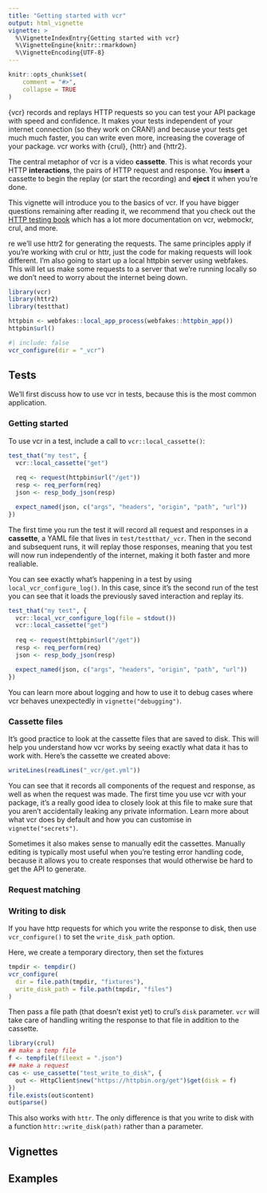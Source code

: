 ```yaml
---
title: "Getting started with vcr"
output: html_vignette
vignette: >
  %\VignetteIndexEntry{Getting started with vcr}
  %\VignetteEngine{knitr::rmarkdown}
  %\VignetteEncoding{UTF-8}
---
```


```r
knitr::opts_chunk$set(
	comment = "#>",
	collapse = TRUE
)
```

{vcr} records and replays HTTP requests so you can test your API package with speed and confidence. It makes your tests independent of your internet connection (so they work on CRAN!) and because your tests get much much faster, you can write even more, increasing the coverage of your package. vcr works with {crul}, {httr} and {httr2}. 

The central metaphor of vcr is a video **cassette**. This is what records your HTTP **interactions**, the pairs of HTTP request and response. You **insert** a cassette to begin the replay (or start the recording) and **eject** it when you're done.

This vignette will introduce you to the basics of vcr. If you have bigger questions remaining after reading it, we recommend that you check out the [HTTP testing book](https://books.ropensci.org/http-testing/) which has a lot more documentation on vcr, webmockr, crul, and more.

re we'll use httr2 for generating the requests. The same principles apply if you're working with crul or httr, just the code for making requests will look different. I'm also going to start up a local httpbin server using webfakes. This will let us make some requests to a server that we're running locally so we don't need to worry about the internet being down.

```r
library(vcr)
library(httr2)
library(testthat)

httpbin <- webfakes::local_app_process(webfakes::httpbin_app())
httpbin$url()
```

```r
#| include: false
vcr_configure(dir = "_vcr")
```

## Tests

We'll first discuss how to use vcr in tests, because this is the most common application. 

### Getting started

To use vcr in a test, include a call to `vcr::local_cassette()`:

```r
test_that("my test", {
  vcr::local_cassette("get")
  
  req <- request(httpbin$url("/get"))
  resp <- req_perform(req)
  json <- resp_body_json(resp)

  expect_named(json, c("args", "headers", "origin", "path", "url"))
})
```

The first time you run the test it will record all request and responses in a **cassette**, a YAML file that lives in `test/testthat/_vcr`. Then in the second and subsequent runs, it will replay those responses, meaning that you test will now run independently of the internet, making it both faster and more realiable.

You can see exactly what's happening in a test by using `local_vcr_configure_log()`. In this case, since it's the second run of the test you can see that it loads the previously saved interaction and replay its.

```r
test_that("my test", {
  vcr::local_vcr_configure_log(file = stdout())
  vcr::local_cassette("get")
  
  req <- request(httpbin$url("/get"))
  resp <- req_perform(req)
  json <- resp_body_json(resp)

  expect_named(json, c("args", "headers", "origin", "path", "url"))
})
```

You can learn more about logging and how to use it to debug cases where vcr behaves unexpectedly in `vignette("debugging")`.

### Cassette files

It's good practice to look at the cassette files that are saved to disk. This will help you understand how vcr works by seeing exactly what data it has to work with. Here's the cassette we created above:

```r
writeLines(readLines("_vcr/get.yml"))
```

You can see that it records all components of the request and response, as well as when the request was made. The first time you use vcr with your package, it's a really good idea to closely look at this file to make sure that you aren't accidentally leaking any private information. Learn more about what vcr does by default and how you can customise in `vignette("secrets")`.

Sometimes it also makes sense to manually edit the cassettes. Manually editing is typically most useful when you're testing error handling code, because it allows you to create responses that would otherwise be hard to get the API to generate.

### Request matching
 

### Writing to disk

If you have http requests for which you write the response to disk, then
use `vcr_configure()` to set the `write_disk_path` option. 

Here, we create a temporary directory, then set the fixtures

```r
tmpdir <- tempdir()
vcr_configure(
  dir = file.path(tmpdir, "fixtures"),
  write_disk_path = file.path(tmpdir, "files")
)
```

Then pass a file path (that doesn't exist yet) to crul's `disk` parameter.
`vcr` will take care of handling writing the response to that file in
addition to the cassette.

```r
library(crul)
## make a temp file
f <- tempfile(fileext = ".json")
## make a request
cas <- use_cassette("test_write_to_disk", {
  out <- HttpClient$new("https://httpbin.org/get")$get(disk = f)
})
file.exists(out$content)
out$parse()
```

This also works with `httr`. The only difference is that you write to disk
with a function `httr::write_disk(path)` rather than a parameter.

## Vignettes

## Examples
